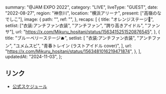   summary: "@JAM EXPO 2022",
  category: "LIVE",
  liveType: "GUEST",
  date: "2022-08-27",
  region: "神奈川",
  location: "横浜アリーナ",
  present: ["高嶺のなでしこ"],
  image: {
    path: "",
    ref: "",
  },
  recaps: [
    {
      title: "オレンジステージ🍊",
      setlist: ["衣装:アンチファン衣装", "アンチファン", "誇り高きアイドル", "ファンサ"],
      url: "https://x.com/Mikuru_hositani/status/1563415251520876545",
    },
    {
      title: "ブルーベリーステージ🫐",
      setlist: [
        "衣装:アンチファン衣装",
        "アンチファン",
        "ユメムスビ",
        "青春トレイン (ラストアイドル cover)",
      ],
      url: "https://x.com/Mikuru_hositani/status/1563481016219471874",
    },
  ],
  updatedAt: "2024-11-03",
};

## リンク

- [公式スケジュール](https://takanenonadeshiko.jp/?p=313)
